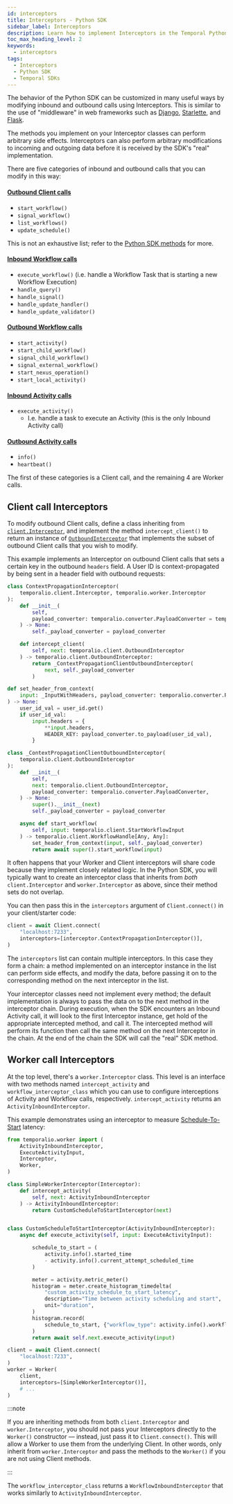 ```yaml
---
id: interceptors
title: Interceptors - Python SDK
sidebar_label: Interceptors
description: Learn how to implement Interceptors in the Temporal Python SDK to manage inbound and outbound SDK calls, enhance tracing, and add authorization to your Workflows and Activities.
toc_max_heading_level: 2
keywords:
  - interceptors
tags:
  - Interceptors
  - Python SDK
  - Temporal SDKs
---
```


The behavior of the Python SDK can be customized in many useful ways by modifying inbound and outbound calls using Interceptors.
This is similar to the use of "middleware" in web frameworks such as [Django](https://docs.djangoproject.com/en/5.2/topics/http/middleware/), [Starlette](https://www.starlette.io/middleware/), and [Flask](https://flask.palletsprojects.com/en/stable/lifecycle/#middleware).

The methods you implement on your Interceptor classes can perform arbitrary side effects.
Interceptors can also perform arbitrary modifications to incoming and outgoing data before it is received by the SDK's "real" implementation.

There are five categories of inbound and outbound calls that you can modify in this way:

#### [Outbound Client calls](https://python.temporal.io/temporalio.client.OutboundInterceptor.html)

- `start_workflow()`
- `signal_workflow()`
- `list_workflows()`
- `update_schedule()`

This is not an exhaustive list; refer to the [Python SDK methods](https://python.temporal.io/temporalio.client.OutboundInterceptor.html) for more.

#### [Inbound Workflow calls](https://python.temporal.io/temporalio.worker.WorkflowInboundInterceptor.html)

- `execute_workflow()` (i.e. handle a Workflow Task that is starting a new Workflow Execution)
- `handle_query()`
- `handle_signal()`
- `handle_update_handler()`
- `handle_update_validator()`

#### [Outbound Workflow calls](https://python.temporal.io/temporalio.worker.WorkflowOutboundInterceptor.html)

- `start_activity()`
- `start_child_workflow()`
- `signal_child_workflow()`
- `signal_external_workflow()`
- `start_nexus_operation()`
- `start_local_activity()`

#### [Inbound Activity calls](https://python.temporal.io/temporalio.worker.ActivityInboundInterceptor.html)

- `execute_activity()`
  - I.e. handle a task to execute an Activity (this is the only Inbound Activity call)

#### [Outbound Activity calls](https://python.temporal.io/temporalio.worker.ActivityOutboundInterceptor.html)

- `info()`
- `heartbeat()`

The first of these categories is a Client call, and the remaining 4 are Worker calls.

## Client call Interceptors

To modify outbound Client calls, define a class inheriting from [`client.Interceptor`](https://python.temporal.io/temporalio.client.Interceptor.html), and implement the method `intercept_client()` to return an instance of [`OutboundInterceptor`](https://python.temporal.io/temporalio.client.OutboundInterceptor.html) that implements the subset of outbound Client calls that you wish to modify.

This example implements an Interceptor on outbound Client calls that sets a certain key in the outbound `headers` field.
A User ID is context-propagated by being sent in a header field with outbound requests:

```python
class ContextPropagationInterceptor(
    temporalio.client.Interceptor, temporalio.worker.Interceptor
):
    def __init__(
        self,
        payload_converter: temporalio.converter.PayloadConverter = temporalio.converter.default().payload_converter,
    ) -> None:
        self._payload_converter = payload_converter

    def intercept_client(
        self, next: temporalio.client.OutboundInterceptor
    ) -> temporalio.client.OutboundInterceptor:
        return _ContextPropagationClientOutboundInterceptor(
            next, self._payload_converter
        )

def set_header_from_context(
    input: _InputWithHeaders, payload_converter: temporalio.converter.PayloadConverter
) -> None:
    user_id_val = user_id.get()
    if user_id_val:
        input.headers = {
            **input.headers,
            HEADER_KEY: payload_converter.to_payload(user_id_val),
        }

class _ContextPropagationClientOutboundInterceptor(
    temporalio.client.OutboundInterceptor
):
    def __init__(
        self,
        next: temporalio.client.OutboundInterceptor,
        payload_converter: temporalio.converter.PayloadConverter,
    ) -> None:
        super().__init__(next)
        self._payload_converter = payload_converter

    async def start_workflow(
        self, input: temporalio.client.StartWorkflowInput
    ) -> temporalio.client.WorkflowHandle[Any, Any]:
        set_header_from_context(input, self._payload_converter)
        return await super().start_workflow(input)
```

It often happens that your Worker and Client interceptors will share code because they implement closely related logic.
In the Python SDK, you will typically want to create an interceptor class that inherits from _both_ `client.Interceptor` and `worker.Interceptor` as above, since their method sets do not overlap.

You can then pass this in the `interceptors` argument of `Client.connect()` in your client/starter code:

```python
client = await Client.connect(
    "localhost:7233",
    interceptors=[interceptor.ContextPropagationInterceptor()],
)
```

The `interceptors` list can contain multiple interceptors.
In this case they form a chain: a method implemented on an interceptor instance in the list can perform side effects, and modify the data, before passing it on to the corresponding method on the next interceptor in the list.

Your interceptor classes need not implement every method; the default implementation is always to pass the data on to the next method in the interceptor chain.
During execution, when the SDK encounters an Inbound Activity call, it will look to the first Interceptor instance, get hold of the appropriate intercepted method, and call it.
The intercepted method will perform its function then call the same method on the next Interceptor in the chain.
At the end of the chain the SDK will call the "real" SDK method.

## Worker call Interceptors

At the top level, there's a `worker.Interceptor` class.
This level is an interface with two methods named `intercept_activity` and `workflow_interceptor_class` which you can use to configure interceptions of Activity and Workflow calls, respectively.
`intercept_activity` returns an `ActivityInboundInterceptor`.

This example demonstrates using an interceptor to measure [Schedule-To-Start](/encyclopedia/detecting-activity-failures#schedule-to-start-timeout) latency:

```python
from temporalio.worker import (
    ActivityInboundInterceptor,
    ExecuteActivityInput,
    Interceptor,
    Worker,
)

class SimpleWorkerInterceptor(Interceptor):
    def intercept_activity(
        self, next: ActivityInboundInterceptor
    ) -> ActivityInboundInterceptor:
        return CustomScheduleToStartInterceptor(next)


class CustomScheduleToStartInterceptor(ActivityInboundInterceptor):
    async def execute_activity(self, input: ExecuteActivityInput):

        schedule_to_start = (
            activity.info().started_time
            - activity.info().current_attempt_scheduled_time
        )

        meter = activity.metric_meter()
        histogram = meter.create_histogram_timedelta(
            "custom_activity_schedule_to_start_latency",
            description="Time between activity scheduling and start",
            unit="duration",
        )
        histogram.record(
            schedule_to_start, {"workflow_type": activity.info().workflow_type}
        )
        return await self.next.execute_activity(input)

client = await Client.connect(
    "localhost:7233",
)
worker = Worker(
    client,
    interceptors=[SimpleWorkerInterceptor()],
    # ...
)
```

:::note

If you are inheriting methods from both `client.Interceptor` and `worker.Interceptor`, you should not pass your Interceptors directly to the `Worker()` constructor — instead, just pass it to `Client.connect()`.
This will allow a Worker to use them from the underlying Client.
In other words, only inherit from `worker.Interceptor` and pass the methods to the `Worker()` if you are not using Client methods.

:::

The `workflow_interceptor_class` returns a `WorkflowInboundInterceptor` that works similarly to `ActivityInboundInterceptor`.
